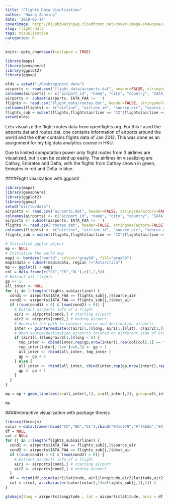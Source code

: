 ```yaml
---
title: "Flights Data Visulization"
author: "Huang Zanming"
date: '2018-05-17'
coverImage: http://d1u9biwaxjngwg.cloudfront.net/cover-image-showcase/city.jpg
slug: flight-data
tags: Visualization
categories: R
---
```


```r
knitr::opts_chunk$set(collapse = TRUE)
```

```r
library(maps)
library(geosphere)
library(ggplot2)
library(ggmap)
```

```r
olds = setwd("~/Desktop/post_data")
airports <- read.csv("flight_data/airports.dat", header=FALSE, stringsAsFactors=FALSE)
colnames(airports) <- c("airport_id", "name", "city", "country", "IATA_FAA", "ICAO", "latitude", "longitude", "altitude", "timezone", "DST")
airports <- subset(airports, IATA_FAA != '')
flights <- read.csv("flight_data/routes.dat", header=FALSE, stringsAsFactors=FALSE)
colnames(flights) <- c("airline", "airline_id", "source_air", "source_air_id", "dest_air", "dest_air_id","code_share", "stops", "equipment")
flights_sub = subset(flights,flights$airline == "CX"|flights$airline == "EK"|flights$airline == "DL" )
setwd(olds)
```


Lets visualize the flight routes data from openflights.org. For this I used the airports.dat and routes.dat, one contains information of airports around the world and the other contains flights data of Jan 2012. This was done as an assignment for my big data analytics course in HKU.

Due to limited computation power only flight routes from 3 airlines are visualized, but it can be scaled up easily. The airlines im visualizing are Cathay, Emirates and Delta, with the flights from Cathay shown in green, Emirates in red and Delta in blue.

####Flight visulization with ggplot2

```r
library(maps)
library(geosphere)
library(ggplot2)
library(ggmap)
setwd("dir/to/data")
airports <- read.csv("airports.dat", header=FALSE, stringsAsFactors=FALSE)
colnames(airports) <- c("airport_id", "name", "city", "country", "IATA_FAA", "ICAO", "latitude", "longitude", "altitude", "timezone", "DST")
airports <- subset(airports, IATA_FAA != '')
flights <- read.csv("routes.dat", header=FALSE, stringsAsFactors=FALSE)
colnames(flights) <- c("airline", "airline_id", "source_air", "source_air_id", "dest_air", "dest_air_id","code_share", "stops", "equipment")
flights_sub = subset(flights,flights$airline == "CX"|flights$airline == "EK"|flights$airline == "DL" )
```

```r
# Initialize ggplot object
mp <- NULL
# Initialize the world map
map1 <- borders("world", colour="gray50", fill="gray50")
map1$data = subset(map1$data, region !="Antarctica")
mp <- ggplot() + map1
col = data.frame(c("CX","EK","DL"),c(1,2,3))
# Extract all flights
gp <- 1
all_inter <- NULL
for (j in 1:length(flights_sub$airline)) {    
  cond1 <- airports$IATA_FAA == flights_sub[j,]$source_air
  cond2 <- airports$IATA_FAA == flights_sub[j,]$dest_air
  if ((sum(cond1) > 0) & (sum(cond2) > 0)) {
    # Extract airports info of a flight
    air1 <- airports[cond1,] # starting airport
    air2 <- airports[cond2,] # ending airport
    # Generate the path to connect source and destination airports
    inter <- gcIntermediate(c(air1[1,]$long, air1[1,]$lat), c(air2[1,]$long, air2[1,]$lat), n=100, addStartEnd=TRUE)
    # When source/destination airports located on different side of Greenwich, split the path into two
    if (air1[1,]$long*air2[1,]$long < 0) {
      tmp_inter <- cbind(inter,rep(gp,nrow(inter)),rep(col[col[,1] == flights_sub[j,]$airline,2],nrow(inter)))
      tmp_inter[inter[,'lon']<=0,3] <- gp + 1
      all_inter <- rbind(all_inter, tmp_inter )
      gp <- gp + 2
    } else {
      all_inter <- rbind(all_inter, cbind(inter,rep(gp,nrow(inter)),rep(col[col[,1] == flights_sub[j,]$airline,2],nrow(inter))))
      gp <- gp + 1
    }
  }
}

mp = mp + geom_line(aes(x=all_inter[,1], y=all_inter[,2], group=all_inter[,3],color=as.factor(all_inter[,4])), lwd=0.1)+scale_color_manual(values = c( "1" = "#41c679","2" = "#ff5b5b","3" = "#3f8cff"),guide = FALSE) 

mp
```

####Interactive visualization with package threejs
```r
library(threejs)
color = data.frame(rbind("CX","EK","DL"),rbind("#41c679","#ff5b5b","#3f8cff"))
df = NULL
col = NULL
for (j in 1:length(flights_sub$airline)) {    
  cond1 <- airports$IATA_FAA == flights_sub[j,]$source_air
  cond2 <- airports$IATA_FAA == flights_sub[j,]$dest_air
  if ((sum(cond1) > 0) & (sum(cond2) > 0)) {
    # Extract airports info of a flight
    air1 <- airports[cond1,] # starting airport
    air2 <- airports[cond2,] # ending airport
  }
  df = rbind(df,cbind(air1$latitude, air1$longitude,air2$latitude,air2$longitude))
  col = c(col, as.character(color[color[,1]==flights_sub[j,1],2]) )
}

globejs(long = airports$longitude , lat = airports$latitude, arcs = df, arcsColor = col , color = "white", value = 2)
```


